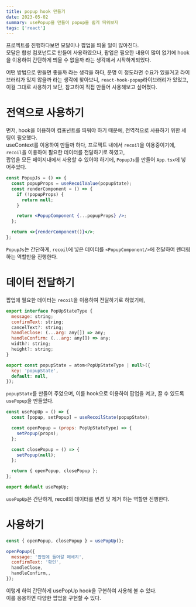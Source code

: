 ```yaml
---
title: popup hook 만들기
date: 2023-05-02
summary: usePopup을 만들어 popup을 쉽게 띄워보자
tags: ['react']
---
```


프로젝트를 진행하다보면 모달이나 팝업을 띄울 일이 많아진다.<br/>
모달은 합성 컴포넌트로 만들어 사용하였으나, 팝업은 필요한 내용이 많이 없기에 hook을 이용하여 간단하게 띄울 수 없을까 라는 생각에서 시작하게되었다.<br/>

어떤 방법으로 만들면 좋을까 라는 생각을 하다, 분명 이 정도라면 수요가 있을거고 라이브러리가 있지 않을까 라는 생각에 찾아보니,
`react-hook-popup`라이브러리가 있었고, 이걸 그대로 사용하기 보단, 참고하여 직접 만들어 사용해보고 싶어졌다.<br/>

# 전역으로 사용하기

먼저, hook을 이용하여 컴포넌트를 띄워야 하기 때문에, 전역적으로 사용하기 위한 세팅이 필요했다.<br/>
useContext를 이용하여 만들까 하다, 프로젝트 내에서 `recoil`을 이용중이기에, `recoil`을 이용하여 필요한 데이터를 전달하기로 하였고,<br/>
팝업을 모든 페이지내에서 사용할 수 있어야 하기에, `PopupJs`를 만들어 `App.tsx`에 넣어주었다.<br/>

```jsx
const PopupJs = () => {
  const popupProps = useRecoilValue(popupState);
  const renderComponent = () => {
    if (!popupProps) {
      return null;
    }

    return <PopupComponent {...popupProps} />;
  };

  return <>{renderComponent()}</>;
};
```

`PopupJs`는 간단하게, `recoil`에 넣은 데이터를 `<PopupComponent/>`에 전달하여 렌더링 하는 역할만을 진행한다.<br/>

# 데이터 전달하기

팝업에 필요한 데이터는 `recoil`을 이용하여 전달하기로 하였기에,<br/>

```jsx
export interface PopUpStateType {
  message: string;
  confirmText: string;
  cancelText?: string;
  handleClose: (...arg: any[]) => any;
  handleConfirm: (...arg: any[]) => any;
  width?: string;
  height?: string;
}

export const popupState = atom<PopUpStateType | null>({
  key: 'popupState',
  default: null,
});

```

`popupState`를 만들어 주었으며, 이를 hook으로 이용하여 팝업을 켜고, 끌 수 있도록 `usePopup`을 만들었다.<br/>

```jsx
const usePopUp = () => {
  const [popup, setPopup] = useRecoilState(popupState);

  const openPopup = (props: PopUpStateType) => {
    setPopup(props);
  };

  const closePopup = () => {
    setPopup(null);
  };

  return { openPopup, closePopup };
};

export default usePopUp;
```

`usePopUp`은 간단하게, recoil의 데이터를 변경 및 제거 하는 역할만 진행한다.<br/>

# 사용하기

```jsx
const { openPopup, closePopup } = usePopUp();

openPopup({
  message: '팝업에 들어갈 메세지',
  confirmText: '확인',
  handleClose,
  handleConfirm,,
});
```

이렇게 하여 간단하게 usePopUp hook을 구현하여 사용해 볼 수 있다.<br/>
이를 응용하면 다양한 팝업을 구현할 수 있다.